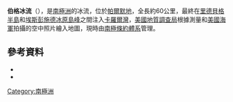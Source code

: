 {{Coord|73|42|S|78|20|W|source:GNIS|display=title}}

'''伯格冰流'''（{{lang-en|Berg Ice Stream}}），是[[南極洲|南極洲]]的冰流，位於[[帕爾默地|帕爾默地]]，全長約60公里，最終在[[里德貝格半島|里德貝格半島]]和[[埃斯彭施德冰原島峰|埃斯彭施德冰原島峰]]之間注入[[卡羅爾灣|卡羅爾灣]]，[[美國地質調查局|美國地質調查局]]根據測量和[[美國海軍|美國海軍]]拍攝的空中照片繪入地圖，現時由[[南極條約體系|南極條約體系]]管理。

==參考資料==
*{{cite gnis | type = antarid | id = 1265| name = Berg Ice Stream | accessdate = 2011-06-04}}
*{{usgs-gazetteer|id=1265}}

{{Antarctica-geo-stub}}
[[Category:南極洲|Category:南極洲]]